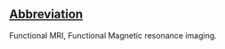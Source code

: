 ==[[Wiktionary:List of acronyms and abbreviations|Abbreviation]]==

Functional MRI, Functional Magnetic resonance imaging.